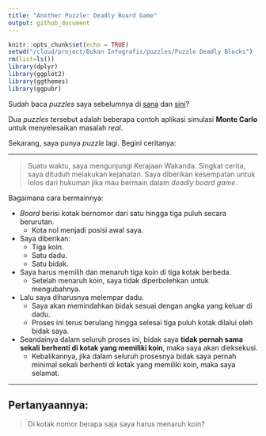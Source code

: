 ```yaml
---
title: "Another Puzzle: Deadly Board Game"
output: github_document
---
```


```r
knitr::opts_chunk$set(echo = TRUE)
setwd("/cloud/project/Bukan Infografis/puzzles/Puzzle Deadly Blocks")
rm(list=ls())
library(dplyr)
library(ggplot2)
library(ggthemes)
library(ggpubr)
```

Sudah baca _puzzles_ saya sebelumnya di [sana](https://ikanx101.github.io/blog/puzzle-usia/) dan [sini](https://ikanx101.github.io/blog/elevator-problem/)?

Dua _puzzles_ tersebut adalah beberapa contoh aplikasi simulasi __Monte Carlo__ untuk menyelesaikan masalah _real_.

Sekarang, saya punya _puzzle_ lagi. Begini ceritanya:

____

> Suatu waktu, saya mengunjungi Kerajaan Wakanda. Singkat cerita, saya dituduh melakukan kejahatan. Saya diberikan kesempatan untuk lolos dari hukuman jika mau bermain dalam _deadly board game_.

Bagaimana cara bermainnya:

* _Board_ berisi kotak bernomor dari satu hingga tiga puluh secara berurutan.
  * Kota nol menjadi posisi awal saya.
* Saya diberikan:
  * Tiga koin.
  * Satu dadu.
  * Satu bidak.
* Saya harus memilih dan menaruh tiga koin di tiga kotak berbeda. 
  * Setelah menaruh koin, saya tidak diperbolehkan untuk mengubahnya. 
* Lalu saya diharusnya melempar dadu.
  * Saya akan memindahkan bidak sesuai dengan angka yang keluar di dadu. 
  * Proses ini terus berulang hingga selesai tiga puluh kotak dilalui oleh bidak saya.
* Seandainya dalam seluruh proses ini, bidak saya __tidak pernah sama sekali berhenti di kotak yang memiliki koin__, maka saya akan dieksekusi. 
  * Kebalikannya, jika dalam seluruh prosesnya bidak saya pernah minimal sekali berhenti di kotak yang memiliki koin, maka saya selamat.
  
____

## Pertanyaannya:

> Di kotak nomor berapa saja saya harus menaruh koin?